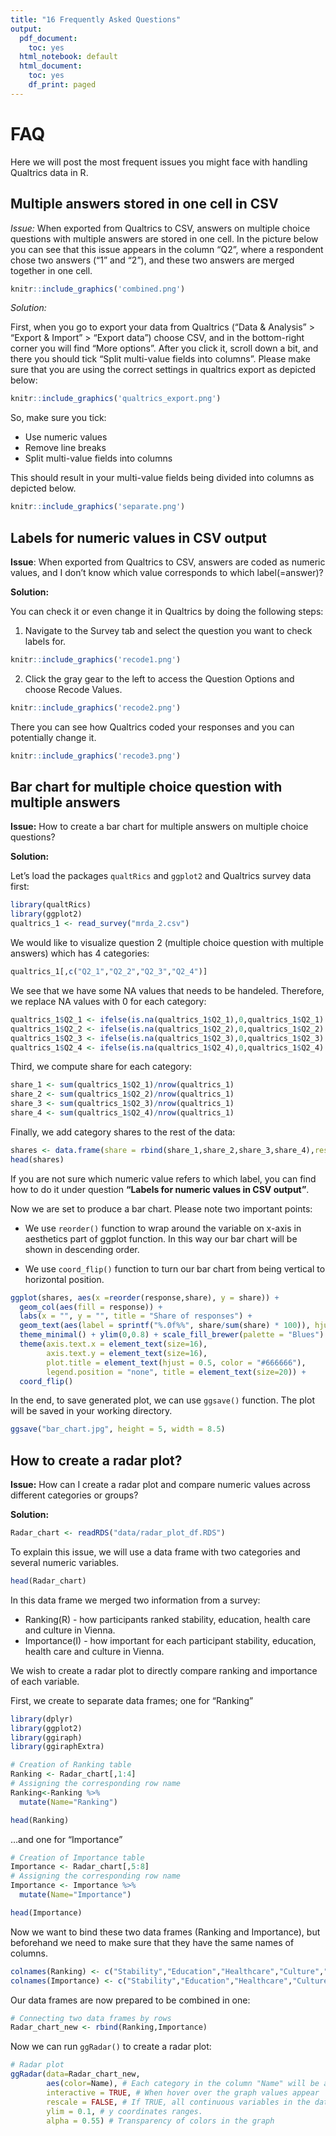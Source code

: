 ```yaml
---
title: "16 Frequently Asked Questions"
output:
  pdf_document:
    toc: yes
  html_notebook: default
  html_document: 
    toc: yes
    df_print: paged
---
```


# FAQ

Here we will post the most frequent issues you might face with handling Qualtrics data in R.

## Multiple answers stored in one cell in CSV

*Issue:* When exported from Qualtrics to CSV, answers on multiple choice questions with multiple answers are stored in one cell. In the picture below you can see that this issue appears in the column "Q2", where a respondent chose two answers ("1" and "2"), and these two answers are merged together in one cell.

```r
knitr::include_graphics('combined.png')
```



*Solution:*

First, when you go to export your data from Qualtrics ("Data & Analysis" > "Export & Import" > "Export data") choose CSV, and in the bottom-right corner you will find "More options". After you click it, scroll down a bit, and there you should tick "Split multi-value fields into columns". Please make sure that you are using the correct settings in qualtrics export as depicted below:

```r
knitr::include_graphics('qualtrics_export.png')
```

So, make sure you tick:

* Use numeric values
* Remove line breaks
* Split multi-value fields into columns

This should result in your multi-value fields being divided into columns as depicted below.

```r
knitr::include_graphics('separate.png')
```



## Labels for numeric values in CSV output 

**Issue**: When exported from Qualtrics to CSV, answers are coded as numeric values, and I don't know which value corresponds to which label(=answer)?

**Solution:**

You can check it or even change it in Qualtrics by doing the following steps:

1. Navigate to the Survey tab and select the question you want to check labels for.

```r
knitr::include_graphics('recode1.png')
```

2. Click the gray gear to the left to access the Question Options and choose Recode Values.

```r
knitr::include_graphics('recode2.png')
```

There you can see how Qualtrics coded your responses and you can potentially change it.

```r
knitr::include_graphics('recode3.png')
```


## Bar chart for multiple choice question with multiple answers

**Issue:** How to create a bar chart for multiple answers on multiple choice questions?


**Solution:**

Let's load the packages `qualtRics` and `ggplot2` and Qualtrics survey data first:

```r
library(qualtRics)
library(ggplot2)
qualtrics_1 <- read_survey("mrda_2.csv")
```

We would like to visualize question 2 (multiple choice question with multiple answers) which has 4 categories:

```r
qualtrics_1[,c("Q2_1","Q2_2","Q2_3","Q2_4")]
```

We see that we have some NA values that needs to be handeled. Therefore, we replace NA values with 0 for each category:

```r
qualtrics_1$Q2_1 <- ifelse(is.na(qualtrics_1$Q2_1),0,qualtrics_1$Q2_1)
qualtrics_1$Q2_2 <- ifelse(is.na(qualtrics_1$Q2_2),0,qualtrics_1$Q2_2)
qualtrics_1$Q2_3 <- ifelse(is.na(qualtrics_1$Q2_3),0,qualtrics_1$Q2_3)
qualtrics_1$Q2_4 <- ifelse(is.na(qualtrics_1$Q2_4),0,qualtrics_1$Q2_4)
```

Third, we compute share for each category:

```r
share_1 <- sum(qualtrics_1$Q2_1)/nrow(qualtrics_1)
share_2 <- sum(qualtrics_1$Q2_2)/nrow(qualtrics_1)
share_3 <- sum(qualtrics_1$Q2_3)/nrow(qualtrics_1)
share_4 <- sum(qualtrics_1$Q2_4)/nrow(qualtrics_1)
```

Finally, we add category shares to the rest of the data:

```r
shares <- data.frame(share = rbind(share_1,share_2,share_3,share_4),response=c("yes, at uni", "yes, at job", "yes, other", "no"))
head(shares)
```

::: {.infobox_red .caution data-latex="{caution}"}

If you are not sure which numeric value refers to which label, you can find how to do it under question **"Labels for numeric values in CSV output"**.
:::

Now we are set to produce a bar chart. Please note two important points:

* We use `reorder()` function to wrap around the variable on x-axis in aesthetics part of ggplot function. In this way our bar chart will be shown in descending order.

* We use `coord_flip()` function to turn our bar chart from being vertical to horizontal position. 

```r
ggplot(shares, aes(x =reorder(response,share), y = share)) + 
  geom_col(aes(fill = response)) + 
  labs(x = "", y = "", title = "Share of responses") + 
  geom_text(aes(label = sprintf("%.0f%%", share/sum(share) * 100)), hjust = -0.2, size=6) + 
  theme_minimal() + ylim(0,0.8) + scale_fill_brewer(palette = "Blues") + 
  theme(axis.text.x = element_text(size=16), 
        axis.text.y = element_text(size=16), 
        plot.title = element_text(hjust = 0.5, color = "#666666"), 
        legend.position = "none", title = element_text(size=20)) + 
  coord_flip()
```

In the end, to save generated plot, we can use `ggsave()` function. The plot will be saved in your working directory.

```r
ggsave("bar_chart.jpg", height = 5, width = 8.5)  
```

## How to create a radar plot?

**Issue:** How can I create a radar plot and compare numeric values across different categories or groups?

**Solution:**

```r
Radar_chart <- readRDS("data/radar_plot_df.RDS")
```

To explain this issue, we will use a data frame with two categories and several numeric variables. 

```r
head(Radar_chart)
```

In this data frame we merged two information from a survey:

* Ranking(R) - how participants ranked stability, education, health care and culture in Vienna.
* Importance(I) - how important for each participant stability, education, health care and culture in Vienna.

We wish to create a radar plot to directly compare ranking and importance of each variable.

First, we create to separate data frames; one for "Ranking" 

```r
library(dplyr)
library(ggplot2)
library(ggiraph)
library(ggiraphExtra)

# Creation of Ranking table
Ranking <- Radar_chart[,1:4]
# Assigning the corresponding row name
Ranking<-Ranking %>%
  mutate(Name="Ranking")

head(Ranking)
```

...and one for "Importance"

```r
# Creation of Importance table
Importance <- Radar_chart[,5:8]
# Assigning the corresponding row name
Importance <- Importance %>% 
  mutate(Name="Importance")

head(Importance)
```


Now we want to bind these two data frames (Ranking and Importance), but beforehand we need to make sure that they have the same names of columns.

```r
colnames(Ranking) <- c("Stability","Education","Healthcare","Culture","Name")  
colnames(Importance) <- c("Stability","Education","Healthcare","Culture","Name")
```

Our data frames are now prepared to be combined in one:

```r
# Connecting two data frames by rows
Radar_chart_new <- rbind(Ranking,Importance)
```

Now we can run `ggRadar()` to create a radar plot:

```r
# Radar plot
ggRadar(data=Radar_chart_new,
        aes(color=Name), # Each category in the column "Name" will be assigned to different color
        interactive = TRUE, # When hover over the graph values appear
        rescale = FALSE, # If TRUE, all continuous variables in the data.frame are rescaled.
        ylim = 0.1, # y coordinates ranges.
        alpha = 0.55) # Transparency of colors in the graph
```



